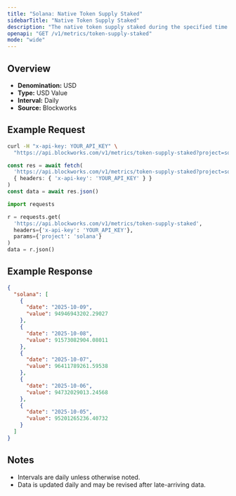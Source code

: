 ```yaml
---
title: "Solana: Native Token Supply Staked"
sidebarTitle: "Native Token Supply Staked"
description: "The native token supply staked during the specified time period for given blockchain."
openapi: "GET /v1/metrics/token-supply-staked"
mode: "wide"
---
```


## Overview

- **Denomination:** USD
- **Type:** USD Value
- **Interval:** Daily
- **Source:** Blockworks

## Example Request

<CodeGroup>

```bash cURL
curl -H "x-api-key: YOUR_API_KEY" \
  "https://api.blockworks.com/v1/metrics/token-supply-staked?project=solana"
```

```typescript TypeScript
const res = await fetch(
  'https://api.blockworks.com/v1/metrics/token-supply-staked?project=solana',
  { headers: { 'x-api-key': 'YOUR_API_KEY' } }
)
const data = await res.json()
```

```python Python
import requests

r = requests.get(
  'https://api.blockworks.com/v1/metrics/token-supply-staked',
  headers={'x-api-key': 'YOUR_API_KEY'},
  params={'project': 'solana'}
)
data = r.json()
```

</CodeGroup>

## Example Response

```json
{
  "solana": [
    {
      "date": "2025-10-09",
      "value": 94946943202.29027
    },
    {
      "date": "2025-10-08",
      "value": 91573082904.08011
    },
    {
      "date": "2025-10-07",
      "value": 96411789261.59538
    },
    {
      "date": "2025-10-06",
      "value": 94732029013.24568
    },
    {
      "date": "2025-10-05",
      "value": 95201265236.40732
    }
  ]
}
```

## Notes
- Intervals are daily unless otherwise noted.
- Data is updated daily and may be revised after late-arriving data.